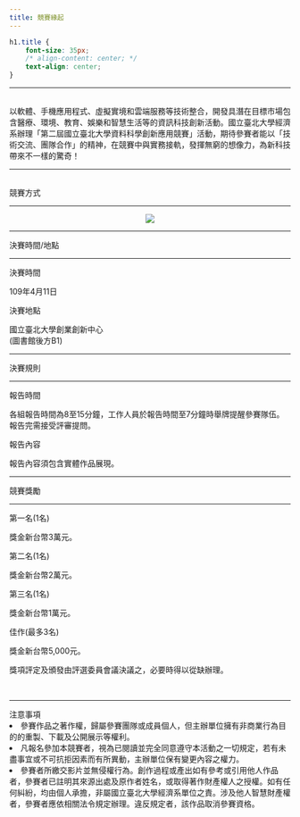 ```yaml
---
title: 競賽緣起
---
```

```css
h1.title {
    font-size: 35px;
    /* align-content: center; */
    text-align: center;
}
```

___

<div class="divborder">

<p class="paragraph">
<br>
以軟體、手機應用程式、虛擬實境和雲端服務等技術整合，開發具潛在目標市場包含醫療、環境、教育、娛樂和智慧生活等的資訊科技創新活動。國立臺北大學經濟系辦理「第二屆國立臺北大學資料科學創新應用競賽」活動，期待參賽者能以「技術交流、團隊合作」的精神，在競賽中與實務接軌，發揮無窮的想像力，為新科技帶來不一樣的驚奇！
</p>

</div>

___

<br>
  <div class="title" >競賽方式</div>

___

<center><img src="asset/timeline.png"></center>



<!--
<div id="timelineL">
<p>
<font size="6">初賽/報名/收件</font>
<br>
初賽須上傳5分鐘以內介紹與展示影片至youtube。
</p>
<p>
<font size="6">決賽名單公告</font>
<br>
評審依據繳交之影片選出12組決選名單。
</p>

<p>
<font size="6">人氣投票</font>
<br>
投票將納入決賽分數之50%。
</p>
<p>
<font size= "6">決賽/頒獎</font>
<br>
決賽參賽者需展示實體成果，並接受提問。
<br>
</p>
</div>



<div id="timelineR" class="vtl">
<div class="ewrap">
<div class="event">
3/02-3/20 </br>
<strong class="text">初賽/報名/收件</strong>
</div>
</div>
<div class="ewrap">
<div class="event">
3/23 </br>
<strong class="text">決選名單公告</strong>
</div>
</div>
<div class="ewrap">
<div class="event">
3/23-4/01 </br>
<strong class="text">人氣投票</strong>
</div>
</div>
<div class="ewrap">
<div class="event">
4/11 </br>
<strong class="text">決賽/頒獎</strong>
</div>
</div>
</div>

<div style="clear:both;"></div> 
-->

___
<div class="title"> 決賽時間/地點 </div>
___

<div class="divborder2">
<font class="highlight"> 決賽時間 </font>
<p class="paragraph">
  109年4月11日
</p>

<font class="highlight"> 決賽地點 </font>
<p class="paragraph">
  國立臺北大學創業創新中心<br>(圖書館後方B1) 
</p>

</div>

___

<div class="title"> 決賽規則 </div>

___

<div class="divborder2">
<font class="highlight"> 報告時間 </font>
<p class="paragraph">
各組報告時間為8至15分鐘，工作人員於報告時間至7分鐘時舉牌提醒參賽隊伍。
報告完需接受評審提問。
</p>

<font class="highlight"> 報告內容 </font>
<p class="paragraph">
報告內容須包含實體作品展現。
</p>
</div>

___

<div class="title"> 競賽獎勵 </div>

___

<div class="divborder2">
<font class="highlight2"> 第一名(1名) </font>
<p class="paragraph">
獎金新台幣3萬元。
</p>

<font class="highlight2"> 第二名(1名) </font>
<p class="paragraph">
獎金新台幣2萬元。
</p>
<font class="highlight2"> 第三名(1名) </font>
<p class="paragraph">
獎金新台幣1萬元。
</p>

<font class="highlight2"> 佳作(最多3名) </font>
<p class="paragraph">
獎金新台幣5,000元。
</p>
獎項評定及頒發由評選委員會議決議之，必要時得以從缺辦理。
</div>

<br>

___

<div class="title"> 注意事項 </div>

<li>
參賽作品之著作權，歸屬參賽團隊或成員個人，但主辦單位擁有非商業行為目的的重製、下載及公開展示等權利。
</li>
<li>
凡報名參加本競賽者，視為已閱讀並完全同意遵守本活動之一切規定，若有未盡事宜或不可抗拒因素而有所異動，主辦單位保有變更內容之權力。
</li>
<li>
參賽者所繳交影片並無侵權行為。創作過程或產出如有參考或引用他人作品者，參賽者已註明其來源出處及原作者姓名，或取得著作財產權人之授權。如有任何糾紛，均由個人承擔，非屬國立臺北大學經濟系單位之責。涉及他人智慧財產權者，參賽者應依相關法令規定辦理。違反規定者，該作品取消參賽資格。
</li>
<br>